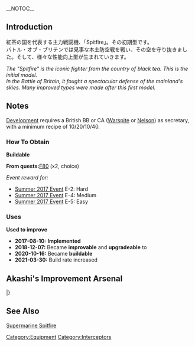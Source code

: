 __NOTOC__
{{EquipmentInfo|250}}

==Introduction==
紅茶の国を代表する主力戦闘機、「Spitfire」。その初期型です。<br>
バトル・オブ・ブリテンでは見事な本土防空戦を戦い、その空を守り抜きました。そして、様々な性能向上型が生まれていきます。

''The "Spitfire" is the iconic fighter from the country of black tea.  This is the initial model.''<br>
''In the Battle of Britain, it fought a spectacular defense of the mainland's skies.  Many improved types were made after this first model.''

==Notes==
[[Development]] requires a British BB or CA ([[Warspite]] or [[Nelson]]) as secretary, with a minimum recipe of 10/20/10/40.

<div class="mw-collapsible"><h3>How To Obtain</h3>
<div class="mw-collapsible-content">
'''Buildable'''

'''From quests: '''[[Quests#F80|F80]] (x2, choice)

''Event reward for:''
* [[Summer 2017 Event]] E-2: Hard
* [[Summer 2017 Event]] E-4: Medium
* [[Summer 2017 Event]] E-5: Easy

</div></div>

<div class="mw-collapsible"><h3>Uses</h3>
<div class="mw-collapsible-content">
'''Used to improve''' {{Equipment/Link|Spitfire Mk.V}}

</div></div>


<div class="mw-collapsible><h3>Updates History</h3>
<div class="mw-collapsible-content>
* '''2017-08-10:''' '''Implemented'''
* '''2018-12-07:''' Became '''improvable''' and '''upgradeable''' to {{Equipment/Link|Spitfire Mk.V}}
* '''2020-10-16:''' Became '''buildable'''
* '''2021-03-30:''' Build rate increased
</div></div>

==Akashi's Improvement Arsenal==
{{AkashiWorkshop}}
{{AkashiWorkshopLine
|Name=Spitfire Mk.I
|ItemType=Interceptor Fighter2
|Fuel=90
|Ammo=130
|Steel=0
|Baux=360
|Mats0-5=5/6
|Mats6-9=6/8
|Mats10=9/16
|Screws0-5=2/3
|Screws6-9=2/4
|Screws10=5/7
|EquipConsume0-5=1x{{GreenPlane|Type 96 Fighter}}
|EquipConsume6-9=2x{{GreenPlane|Zero Fighter Type 21}}
|EquipConsume10=2x{{GreenPlane|Zero Fighter Type 32}}<br>1x{{AvMat}}
|Sun=W<br/>AR<br/>&nbsp;
|Mon=W<br/>AR<br/>&nbsp;
|Tue=&nbsp;<br/>AR<br/>J
|Wed=&nbsp;<br>&nbsp;<br>J
|Thu=&nbsp;<br>&nbsp;<br>J
|Sat=W<br/>AR<br/>&nbsp;
|2ndShip=[[Warspite]]<br/>[[Ark Royal]]<br/>[[Jervis]]
|Notes = Uses [[Type 96 Fighter]] for improvement up to ★+6 <br> Uses 2x [[Zero Fighter Type 21|Type 0 Fighter Model 21]] for improvement past ★+6 <br> Uses 2x [[Zero Fighter Type 32|Type 0 Fighter Model 32]] for upgrade to [[Spitfire Mk.V]].
}}
|}

==See Also==
[[wikipedia:Supermarine Spitfire|Supermarine Spitfire]]
{{Equipmentlist}}
[[Category:Equipment]]
[[Category:Interceptors]]